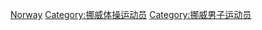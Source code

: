 [[Category:各国男子体操运动员|Norway]]
[[Category:挪威体操运动员|Category:挪威体操运动员]]
[[Category:挪威男子运动员|Category:挪威男子运动员]]